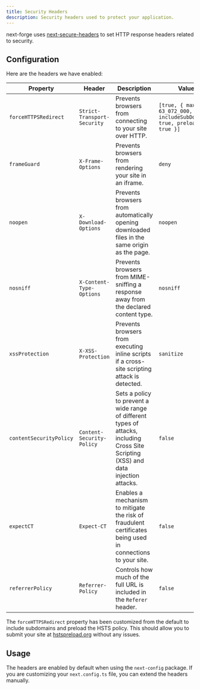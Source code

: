 ```yaml
---
title: Security Headers
description: Security headers used to protect your application.
---
```


next-forge uses [next-secure-headers](https://github.com/jagaapple/next-secure-headers) to set HTTP response headers related to security.

## Configuration

Here are the headers we have enabled:

| Property | Header | Description | Value |
| --- | --- | --- | --- |
| `forceHTTPSRedirect` | `Strict-Transport-Security` | Prevents browsers from connecting to your site over HTTP. | `[true, { maxAge: 63_072_000, includeSubDomains: true, preload: true }]` |
| `frameGuard` | `X-Frame-Options` | Prevents browsers from rendering your site in an iframe. | `deny` |
| `noopen` | `X-Download-Options` | Prevents browsers from automatically opening downloaded files in the same origin as the page. | `noopen` |
| `nosniff` | `X-Content-Type-Options` | Prevents browsers from MIME-sniffing a response away from the declared content type. | `nosniff` |
| `xssProtection` | `X-XSS-Protection` | Prevents browsers from executing inline scripts if a cross-site scripting attack is detected. | `sanitize` |
| `contentSecurityPolicy` | `Content-Security-Policy` | Sets a policy to prevent a wide range of different types of attacks, including Cross Site Scripting (XSS) and data injection attacks. | `false` |
| `expectCT` | `Expect-CT` | Enables a mechanism to mitigate the risk of fraudulent certificates being used in connections to your site. | `false` |
| `referrerPolicy` | `Referrer-Policy` | Controls how much of the full URL is included in the `Referer` header. | `false` |

<Tip>The `forceHTTPSRedirect` property has been customized from the default to include subdomains
    and preload the HSTS policy. This should allow you to submit your site at
    [hstspreload.org](https://hstspreload.org/) without any issues.</Tip>

## Usage

The headers are enabled by default when using the `next-config` package. If you are customizing your `next.config.ts` file, you can extend the headers manually.
